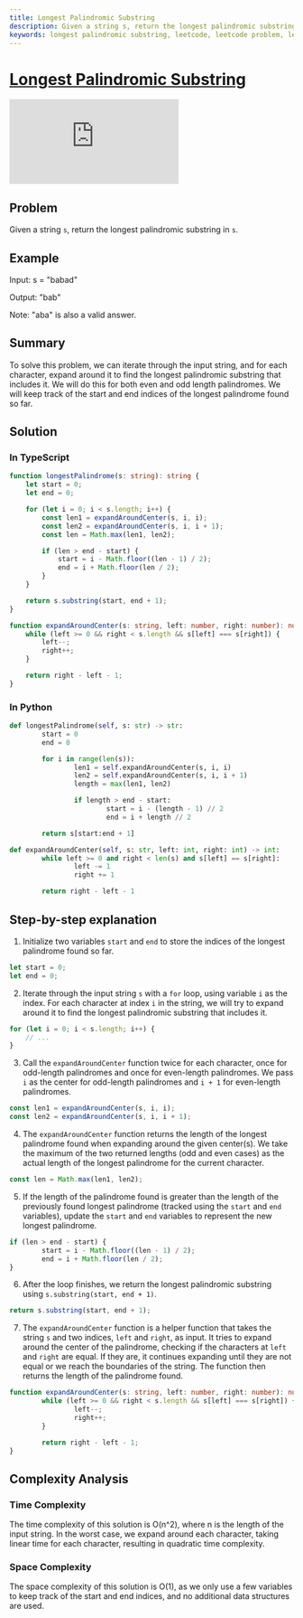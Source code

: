 ```yaml
---
title: Longest Palindromic Substring
description: Given a string s, return the longest palindromic substring in s.
keywords: longest palindromic substring, leetcode, leetcode problem, leetcode problem solution, leetcode problem solution in typescript, leetcode problem solution in python
---
```



# [Longest Palindromic Substring](https://leetcode.com/problems/longest-palindromic-substring/) <DifficultyChip difficulty="medium" />

<div className="iframe-container">
	<iframe className="responsive-iframe" src="https://www.youtube.com/embed/XYQecbcd6_c"
					title="YouTube video player" frameBorder="0"
					allow="accelerometer; autoplay; clipboard-write; encrypted-media; gyroscope; picture-in-picture"
					allowFullScreen></iframe>
</div>

## Problem

Given a string `s`, return the longest palindromic substring in `s`.

## Example

Input: s = "babad"

Output: "bab"

Note: "aba" is also a valid answer.

## Summary

To solve this problem, we can iterate through the input string, and for each character, expand around it to find the longest palindromic substring that includes it. We will do this for both even and odd length palindromes. We will keep track of the start and end indices of the longest palindrome found so far.

## Solution

### In TypeScript

```typescript
function longestPalindrome(s: string): string {
	let start = 0;
	let end = 0;

	for (let i = 0; i < s.length; i++) {
		const len1 = expandAroundCenter(s, i, i);
		const len2 = expandAroundCenter(s, i, i + 1);
		const len = Math.max(len1, len2);

		if (len > end - start) {
			start = i - Math.floor((len - 1) / 2);
			end = i + Math.floor(len / 2);
		}
	}

	return s.substring(start, end + 1);
}

function expandAroundCenter(s: string, left: number, right: number): number {
	while (left >= 0 && right < s.length && s[left] === s[right]) {
		left--;
		right++;
	}

	return right - left - 1;
}
```

### In Python

```python
def longestPalindrome(self, s: str) -> str:
		start = 0
		end = 0

		for i in range(len(s)):
				len1 = self.expandAroundCenter(s, i, i)
				len2 = self.expandAroundCenter(s, i, i + 1)
				length = max(len1, len2)

				if length > end - start:
						start = i - (length - 1) // 2
						end = i + length // 2

		return s[start:end + 1]

def expandAroundCenter(self, s: str, left: int, right: int) -> int:
		while left >= 0 and right < len(s) and s[left] == s[right]:
				left -= 1
				right += 1

		return right - left - 1
```

## Step-by-step explanation

1. Initialize two variables `start` and `end` to store the indices of the longest palindrome found so far.

```typescript
let start = 0;
let end = 0;
```

2. Iterate through the input string `s` with a `for` loop, using variable `i` as the index. For each character at index `i` in the string, we will try to expand around it to find the longest palindromic substring that includes it.

```typescript
for (let i = 0; i < s.length; i++) {
	// ...
}
```

3. Call the `expandAroundCenter` function twice for each character, once for odd-length palindromes and once for even-length palindromes. We pass `i` as the center for odd-length palindromes and `i + 1` for even-length palindromes.

```typescript
const len1 = expandAroundCenter(s, i, i);
const len2 = expandAroundCenter(s, i, i + 1);
```

4. The `expandAroundCenter` function returns the length of the longest palindrome found when expanding around the given center(s). We take the maximum of the two returned lengths (odd and even cases) as the actual length of the longest palindrome for the current character.

```typescript
const len = Math.max(len1, len2);
```

5. If the length of the palindrome found is greater than the length of the previously found longest palindrome (tracked using the `start` and `end` variables), update the `start` and `end` variables to represent the new longest palindrome.

```typescript
if (len > end - start) {
		start = i - Math.floor((len - 1) / 2);
		end = i + Math.floor(len / 2);
}
```

6. After the loop finishes, we return the longest palindromic substring using `s.substring(start, end + 1)`.

```typescript
return s.substring(start, end + 1);
```

7. The `expandAroundCenter` function is a helper function that takes the string `s` and two indices, `left` and `right`, as input. It tries to expand around the center of the palindrome, checking if the characters at `left` and `right` are equal. If they are, it continues expanding until they are not equal or we reach the boundaries of the string. The function then returns the length of the palindrome found.

```typescript
function expandAroundCenter(s: string, left: number, right: number): number {
		while (left >= 0 && right < s.length && s[left] === s[right]) {
				left--;
				right++;
		}

		return right - left - 1;
}
```

## Complexity Analysis

### Time Complexity

The time complexity of this solution is O(n^2), where n is the length of the input string. In the worst case, we expand around each character, taking linear time for each character, resulting in quadratic time complexity.

### Space Complexity

The space complexity of this solution is O(1), as we only use a few variables to keep track of the start and end indices, and no additional data structures are used.
